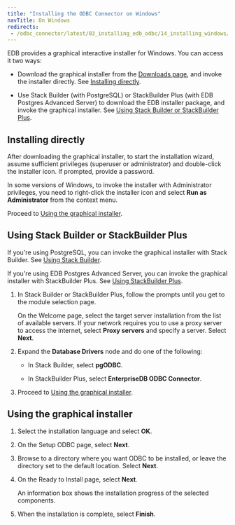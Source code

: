 ```yaml
---
title: "Installing the ODBC Connector on Windows"
navTitle: On Windows
redirects:
 - /odbc_connector/latest/03_installing_edb_odbc/14_installing_windows/
---
```



EDB provides a graphical interactive installer for Windows. You can access it two ways:

- Download the graphical installer from the [Downloads page](https://www.enterprisedb.com/software-downloads-postgres#connectors), and invoke the installer directly. See [Installing directly](#installing-directly).

- Use Stack Builder (with PostgreSQL) or StackBuilder Plus (with EDB Postgres Advanced Server) to download the EDB installer package, and invoke the graphical installer. See [Using Stack Builder or StackBuilder Plus](#using-stack-builder-or-stackbuilder-plus).


## Installing directly

After downloading the graphical installer, to start the installation wizard, assume sufficient privileges (superuser or administrator) and double-click the installer icon. If prompted, provide a password.

In some versions of Windows, to invoke the installer with Administrator privileges, you need to right-click the installer icon and select **Run as Administrator** from the context menu.

Proceed to [Using the graphical installer](#using-the-graphical-installer).


## Using Stack Builder or StackBuilder Plus

If you're using PostgreSQL, you can invoke the graphical installer with Stack Builder. See [Using Stack Builder](https://www.enterprisedb.com/docs/supported-open-source/postgresql/installing/03_using_stackbuilder/). 

If you're using EDB Postgres Advanced Server, you can invoke the graphical installer with StackBuilder Plus. See [Using StackBuilder Plus](/epas/latest/epas_inst_windows/installing_advanced_server_with_the_interactive_installer/using_stackbuilder_plus/). 

1. In Stack Builder or StackBuilder Plus, follow the prompts until you get to the module selection page.

   On the Welcome page, select the target server installation from the list of available servers. If your network requires you to use a proxy server to access the internet, select **Proxy servers** and specify a server. Select **Next**.

1. Expand the **Database Drivers** node and do one of the following:

   - In Stack Builder, select **pgODBC**. 

   - In StackBuilder Plus, select  **EnterpriseDB ODBC Connector**.

1. Proceed to [Using the graphical installer](#using-the-graphical-installer).


## Using the graphical installer 

1. Select the installation language and select **OK**.

1. On the Setup ODBC page, select **Next**.

1. Browse to a directory where you want ODBC to be installed, or leave the directory set to the default location. Select **Next**.

1. On the Ready to Install page, select **Next**.

   An information box shows the installation progress of the selected components. 

1. When the installation is complete, select **Finish**.

